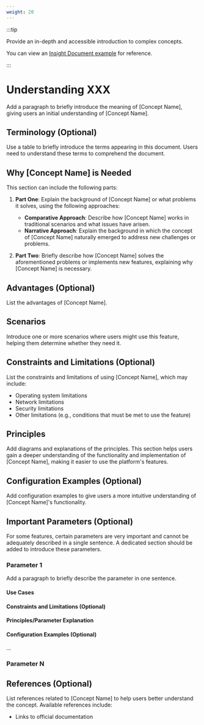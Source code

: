 ```yaml
---
weight: 20
---
```


:::tip

Provide an in-depth and accessible introduction to complex concepts.

You can view an [Insight Document example](https://product-doc-guide.alauda.cn/template/concept/insight_example.html) for reference.

:::

# Understanding XXX

Add a paragraph to briefly introduce the meaning of [Concept Name], giving users an initial understanding of [Concept Name].

## Terminology (Optional)

Use a table to briefly introduce the terms appearing in this document. Users need to understand these terms to comprehend the document.

## Why [Concept Name] is Needed

This section can include the following parts:

1. **Part One**: Explain the background of [Concept Name] or what problems it solves, using the following approaches:

   - **Comparative Approach**: Describe how [Concept Name] works in traditional scenarios and what issues have arisen.
   - **Narrative Approach**: Explain the background in which the concept of [Concept Name] naturally emerged to address new challenges or problems.

2. **Part Two**: Briefly describe how [Concept Name] solves the aforementioned problems or implements new features, explaining why [Concept Name] is necessary.

## Advantages (Optional)

List the advantages of [Concept Name].

## Scenarios

Introduce one or more scenarios where users might use this feature, helping them determine whether they need it.

## Constraints and Limitations (Optional)

List the constraints and limitations of using [Concept Name], which may include:

- Operating system limitations
- Network limitations
- Security limitations
- Other limitations (e.g., conditions that must be met to use the feature)

## Principles

Add diagrams and explanations of the principles. This section helps users gain a deeper understanding of the functionality and implementation of [Concept Name], making it easier to use the platform's features.

## Configuration Examples (Optional)

Add configuration examples to give users a more intuitive understanding of [Concept Name]'s functionality.

## Important Parameters (Optional)

For some features, certain parameters are very important and cannot be adequately described in a single sentence. A dedicated section should be added to introduce these parameters.

### Parameter 1

Add a paragraph to briefly describe the parameter in one sentence.

#### Use Cases

#### Constraints and Limitations (Optional)

#### Principles/Parameter Explanation

#### Configuration Examples (Optional)

...

### Parameter N

## References (Optional)

List references related to [Concept Name] to help users better understand the concept. Available references include:

- Links to official documentation